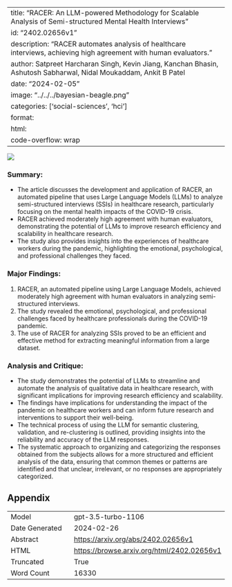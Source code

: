 
---
title: "RACER: An LLM-powered Methodology for Scalable Analysis of Semi-structured Mental Health Interviews"
id: "2402.02656v1"
description: "RACER automates analysis of healthcare interviews, achieving high agreement with human evaluators."
author: Satpreet Harcharan Singh, Kevin Jiang, Kanchan Bhasin, Ashutosh Sabharwal, Nidal Moukaddam, Ankit B Patel
date: "2024-02-05"
image: "../../../bayesian-beagle.png"
categories: ['social-sciences', 'hci']
format:
  html:
    code-overflow: wrap
---

![](../../../bayesian-beagle.png)

### Summary:
- The article discusses the development and application of RACER, an automated pipeline that uses Large Language Models (LLMs) to analyze semi-structured interviews (SSIs) in healthcare research, particularly focusing on the mental health impacts of the COVID-19 crisis.
- RACER achieved moderately high agreement with human evaluators, demonstrating the potential of LLMs to improve research efficiency and scalability in healthcare research.
- The study also provides insights into the experiences of healthcare workers during the pandemic, highlighting the emotional, psychological, and professional challenges they faced.

### Major Findings:
1. RACER, an automated pipeline using Large Language Models, achieved moderately high agreement with human evaluators in analyzing semi-structured interviews.
2. The study revealed the emotional, psychological, and professional challenges faced by healthcare professionals during the COVID-19 pandemic.
3. The use of RACER for analyzing SSIs proved to be an efficient and effective method for extracting meaningful information from a large dataset.

### Analysis and Critique:
- The study demonstrates the potential of LLMs to streamline and automate the analysis of qualitative data in healthcare research, with significant implications for improving research efficiency and scalability.
- The findings have implications for understanding the impact of the pandemic on healthcare workers and can inform future research and interventions to support their well-being.
- The technical process of using the LLM for semantic clustering, validation, and re-clustering is outlined, providing insights into the reliability and accuracy of the LLM responses.
- The systematic approach to organizing and categorizing the responses obtained from the subjects allows for a more structured and efficient analysis of the data, ensuring that common themes or patterns are identified and that unclear, irrelevant, or no responses are appropriately categorized.

## Appendix

|          |          |
|----------|----------|
| Model     | gpt-3.5-turbo-1106       |
| Date Generated     | 2024-02-26       |
| Abstract | [https://arxiv.org/abs/2402.02656v1](https://arxiv.org/abs/2402.02656v1)        |
| HTML     | [https://browse.arxiv.org/html/2402.02656v1](https://browse.arxiv.org/html/2402.02656v1)       |
| Truncated       | True       |
| Word Count       | 16330       |